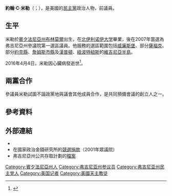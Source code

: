 {{多個問題|
{{Expand|time=2017-03-16T11:14:43+00:00}}
{{请求翻译|time=2017-03-16T11:14:43+00:00}}
}}
{{Infobox Officeholder
|name	          = 約翰·米勒
|image            = 
|native_name      = John Miller
|native_name_lang = en
|caption        = 
|state_senate   = 弗吉尼亞州
|district       = 一
|term_start     = 2008年1月9日
|term_end       = 2016年4月4日
|predecessor    = {{le|馬蒂·威廉姆斯|Marty Williams}}
|successor      = {{le|蒙蒂·梅森|Monty Mason}}
|birth_date     = {{Birth date|1947|12|9}} 
|birth_place    = [[美国|美国]][[賓夕法尼亞州|賓夕法尼亞州]][[布林莫爾_(賓夕法尼亞州)|布林莫爾]]
|death_date     = {{death date and age |2016|4|4|1947|12|9}}
|death_place    = 美国[[維吉尼亞州|維吉尼亞州]][[紐波特紐斯|紐波特紐斯]]
|party          = [[民主黨_(美國)|民主黨]]
|spouse         = 沙倫·基欽·米勒（{{lang|en|Sharron Kitchen Miller}}）
|children       = 
|alma_mater     = [[北伊利诺伊大学|北伊利诺伊大学]]<ref>{{cite web|url=http://apps.senate.virginia.gov/Senator/memberpage.php?id=S74|title=Senate of Virginia|publisher=|accessdate=5 April 2016|archive-date=2016-04-16|archive-url=https://web.archive.org/web/20160416165842/http://apps.senate.virginia.gov/Senator/memberpage.php?id=S74|dead-url=no}}</ref>
|occupation     = 記者、教育家
|religion       = [[天主教會|羅馬天主教]]
|signature      = 
|website        = 
}}

'''約翰·C·米勒'''（{{lang-en|John C. Miller}}；{{bd|1947年|12月9日|2016年|4月4日}}），是美國的[[民主黨_(美國)|民主黨]]政治人物，前{{le|弗吉尼亞州參議院|Senate of Virginia}}議員。

==生平==
米勒於[[賓夕法尼亞州|賓夕法尼亞州]][[布林莫爾_(賓夕法尼亞州)|布林莫爾]]出生，在[[北伊利诺伊大学|北伊利诺伊大学]]畢業，後在2007年當選為弗吉尼亞州參議院第一選區議員。他服務的選區範圍包括[[威廉斯堡_(維吉尼亞州)|威廉斯堡]]、部分[[薩福克_(維吉尼亞州)|薩福克]]、部分[[約克縣_(維吉尼亞州)|約克縣]]、[[詹姆斯市縣|詹姆斯市縣]]及[[漢普頓_(維吉尼亞州)|漢普頓]]、[[紐波特紐斯|紐波特紐斯]]的[[維吉尼亞半島|維吉尼亞半島]]。

2016年4月4日，米勒因心臟病發逝世<ref>{{Cite web |url=http://www.dailypress.com/news/newport-news//dp-nws-state-sen-john-miller-dead-story.html |title=Newport News state Sen. John Miller dies |accessdate=2017-03-16 |archive-date=2016-10-07 |archive-url=https://web.archive.org/web/20161007032035/http://www.dailypress.com/news/newport-news/dp-nws-state-sen-john-miller-dead-story.html |dead-url=no }}</ref>。

==兩黨合作==
參議員米勒試圖不論政黨地與議會其他成員合作，是共同預備會議的創立人之一。

==參考資料==
{{reflist}}

==外部連結==
*{{CongLinks | congbio = | votesmart = 50967 | govtrack = | cspan = | ontheissues = | surge = 229266 | legistorm = | fec = | opensecrets = | followthemoney = 7179 | nyt = | findagrave = }}
*在國家政治金錢研究所的[http://www.followthemoney.org/database/uniquecandidate.phtml?uc=120838 競選捐款]（2001年眾議院）
*弗吉尼亞州公共存取計劃的[http://www.vpap.org/candidates/profile/home/41261 檔案] {{Wayback|url=http://www.vpap.org/candidates/profile/home/41261 |date=20140725101244 }}

{{s-start}}
{{s-par|us-va-sen}}
{{s-bef|before={{le|馬蒂·威廉姆斯|Marty Williams}}}}
{{s-ttl|title=弗吉尼亞州參議院第一選區<br>{{le|弗吉尼亞州參議院|Senate of Virginia|參議院議員}}|years=2008年－2016年}}
{{s-aft|after={{le|蒙蒂·梅森|Monty Mason}}}}
{{s-end}}

{{Authority control}}
{{DEFAULTSORT:Miller, John}}

[[Category:賓夕法尼亞州人|Category:賓夕法尼亞州人]]
[[Category:弗吉尼亚州参议员|Category:弗吉尼亚州参议员]]
[[Category:弗吉尼亚州民主党人|Category:弗吉尼亚州民主党人]]
[[Category:美国记者|Category:美国记者]]
[[Category:美國天主教徒|Category:美國天主教徒]]